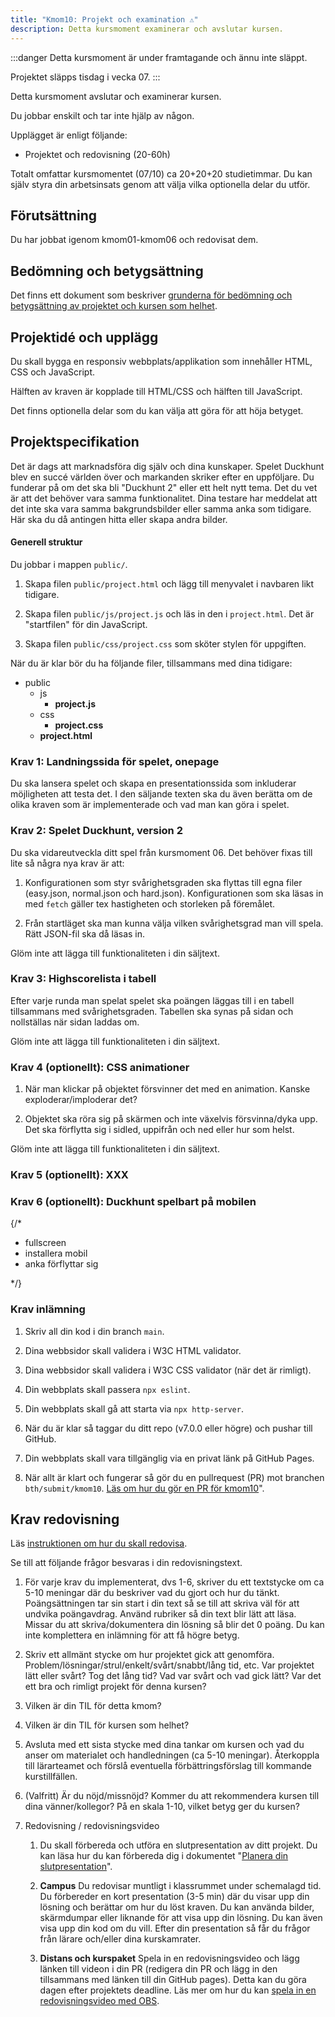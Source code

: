 ```yaml
---
title: "Kmom10: Projekt och examination ⚠️" 
description: Detta kursmoment examinerar och avslutar kursen.
---
```




:::danger
Detta kursmoment är under framtagande och ännu inte släppt.

Projektet släpps tisdag i vecka 07.
:::


Detta kursmoment avslutar och examinerar kursen.

Du jobbar enskilt och tar inte hjälp av någon.

Upplägget är enligt följande:

* Projektet och redovisning (20-60h)

Totalt omfattar kursmomentet (07/10) ca 20+20+20 studietimmar. Du kan själv styra din arbetsinsats genom att välja vilka optionella delar du utför.



## Förutsättning

Du har jobbat igenom kmom01-kmom06 och redovisat dem.



## Bedömning och betygsättning

Det finns ett dokument som beskriver [grunderna för bedömning och betygsättning av projektet och kursen som helhet](/website/intro/bedomning-och-betygsattning/).



## Projektidé och upplägg

Du skall bygga en responsiv webbplats/applikation som innehåller HTML, CSS och JavaScript.

Hälften av kraven är kopplade till HTML/CSS och hälften till JavaScript.

Det finns optionella delar som du kan välja att göra för att höja betyget.



## Projektspecifikation

Det är dags att marknadsföra dig själv och dina kunskaper. Spelet Duckhunt blev en succé världen över och markanden skriker efter en uppföljare. Du funderar på om det ska bli "Duckhunt 2" eller ett helt nytt tema. Det du vet är att det behöver vara samma funktionalitet. Dina testare har meddelat att det inte ska vara samma bakgrundsbilder eller samma anka som tidigare. Här ska du då antingen hitta eller skapa andra bilder.



#### Generell struktur

Du jobbar i mappen `public/`.

1. Skapa filen `public/project.html` och lägg till menyvalet i navbaren likt tidigare.

2. Skapa filen `public/js/project.js` och läs in den i `project.html`. Det är "startfilen" för din JavaScript.

3. Skapa filen `public/css/project.css` som sköter stylen för uppgiften.

När du är klar bör du ha följande filer, tillsammans med dina tidigare:

<FileTree>

- public
  - js
    - **project.js**
  - css
    - **project.css**
  - **project.html**

</FileTree>



### Krav 1: Landningssida för spelet, onepage

Du ska lansera spelet och skapa en presentationssida som inkluderar möjligheten att testa det. I den säljande texten ska du även berätta om de olika kraven som är implementerade och vad man kan göra i spelet. 



### Krav 2: Spelet Duckhunt, version 2

Du ska vidareutveckla ditt spel från kursmoment 06. Det behöver fixas till lite så några nya krav är att:

1. Konfigurationen som styr svårighetsgraden ska flyttas till egna filer (easy.json, normal.json och hard.json). Konfigurationen som ska läsas in med `fetch` gäller tex hastigheten och storleken på föremålet.

1. Från startläget ska man kunna välja vilken svårighetsgrad man vill spela. Rätt JSON-fil ska då läsas in.

Glöm inte att lägga till funktionaliteten i din säljtext.



### Krav 3: Highscorelista i tabell

Efter varje runda man spelat spelet ska poängen läggas till i en tabell tillsammans med svårighetsgraden. Tabellen ska synas på sidan och nollställas när sidan laddas om.

Glöm inte att lägga till funktionaliteten i din säljtext.



### Krav 4 (optionellt): CSS animationer

1. När man klickar på objektet försvinner det med en animation. Kanske exploderar/imploderar det?

1. Objektet ska röra sig på skärmen och inte växelvis försvinna/dyka upp. Det ska förflytta sig i sidled, uppifrån och ned eller hur som helst. 

Glöm inte att lägga till funktionaliteten i din säljtext.


### Krav 5 (optionellt): XXX



### Krav 6 (optionellt): Duckhunt spelbart på mobilen

{/*

* fullscreen 
* installera mobil
* anka förflyttar sig

*/}

### Krav inlämning

1. Skriv all din kod i din branch `main`. 

1. Dina webbsidor skall validera i W3C HTML validator.

1. Dina webbsidor skall validera i W3C CSS validator (när det är rimligt).

1. Din webbplats skall passera `npx eslint`.

1. Din webbplats skall gå att starta via `npx http-server`.

1. När du är klar så taggar du ditt repo (v7.0.0 eller högre) och pushar till GitHub.

1. Din webbplats skall vara tillgänglig via en privat länk på GitHub Pages.

1. När allt är klart och fungerar så gör du en pullrequest (PR) mot branchen `bth/submit/kmom10`. [Läs om hur du gör en PR för kmom10](/website/laromaterial/instruktion/gor-en-pr-for-kmom10)".



## Krav redovisning

Läs [instruktionen om hur du skall redovisa](/website/laromaterial/instruktion/resultat-och-redovisning).

Se till att följande frågor besvaras i din redovisningstext.

1. För varje krav du implementerat, dvs 1-6, skriver du ett textstycke om ca 5-10 meningar där du beskriver vad du gjort och hur du tänkt. Poängsättningen tar sin start i din text så se till att skriva väl för att undvika poängavdrag. Använd rubriker så din text blir lätt att läsa. Missar du att skriva/dokumentera din lösning så blir det 0 poäng. Du kan inte komplettera en inlämning för att få högre betyg.

1. Skriv ett allmänt stycke om hur projektet gick att genomföra. Problem/lösningar/strul/enkelt/svårt/snabbt/lång tid, etc. Var projektet lätt eller svårt? Tog det lång tid? Vad var svårt och vad gick lätt? Var det ett bra och rimligt projekt för denna kursen?

1. Vilken är din TIL för detta kmom?
1. Vilken är din TIL för kursen som helhet?

1. Avsluta med ett sista stycke med dina tankar om kursen och vad du anser om materialet och handledningen (ca 5-10 meningar). Återkoppla till lärarteamet och förslå eventuella förbättringsförslag till kommande kurstillfällen. 

1. (Valfritt) Är du nöjd/missnöjd? Kommer du att rekommendera kursen till dina vänner/kollegor? På en skala 1-10, vilket betyg ger du kursen?

1. Redovisning / redovisningsvideo

    1. Du skall förbereda och utföra en slutpresentation av ditt projekt. Du kan läsa hur du kan förbereda dig i dokumentet "[Planera din slutpresentation](/website/laromaterial/instruktion/planera-din-slutpresentation/)".

    1. **Campus** Du redovisar muntligt i klassrummet under schemalagd tid. Du förbereder en kort presentation (3-5 min) där du visar upp din lösning och berättar om hur du löst kraven. Du kan använda bilder, skärmdumpar eller liknande för att visa upp din lösning. Du kan även visa upp din kod om du vill. Efter din presentation så får du frågor från lärare och/eller dina kurskamrater.

    1. **Distans och kurspaket** Spela in en redovisningsvideo och lägg länken till videon i din PR (redigera din PR och lägg in den tillsammans med länken till din GitHub pages). Detta kan du göra dagen efter projektets deadline. Läs mer om hur du kan [spela in en redovisningsvideo med OBS](/website/laromaterial/instruktion/redovisningsvideo-spela-in/).
